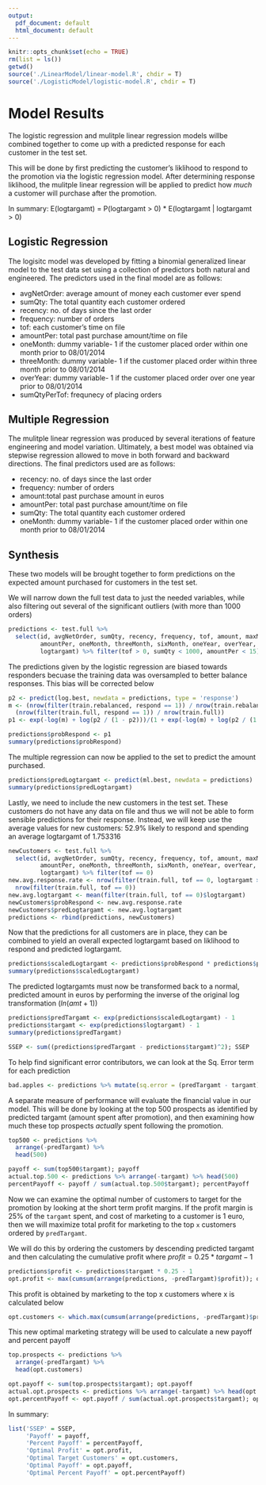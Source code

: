 ```yaml
---
output:
  pdf_document: default
  html_document: default
---
```

```r
knitr::opts_chunk$set(echo = TRUE)
rm(list = ls())
getwd()
source('./LinearModel/linear-model.R', chdir = T)
source('./LogisticModel/logistic-model.R', chdir = T)
```

# Model Results

The logistic regression and mulitple linear regression models willbe combined together to come up with a predicted response for each customer in the test set.

This will be done by first predicting the customer's liklihood to respond to the promotion via the logistic regression model. After determining response liklihood, the mulitple linear regression will be applied to predict how _much_ a customer will purchase after the promotion.

In summary: E(logtargamt) = P(logtargamt > 0) * E(logtargamt | logtargamt > 0)

## Logistic Regression

The logisitc model was developed by fitting a binomial generalized linear model to the test data set using a collection of predictors both natural and engineered. The predictors used in the final model are as follows:

- avgNetOrder: average amount of money each customer ever spend
- sumQty: The total quantity each customer ordered
- recency: no. of days since the last order
- frequency: number of orders
- tof: each customer's time on file
- amountPer: total past purchase amount/time on file 
- oneMonth: dummy variable- 1 if the customer placed order within one month prior to 08/01/2014
- threeMonth: dummy variable- 1 if the customer placed order within three month prior to 08/01/2014
- overYear: dummy variable- 1 if the customer placed order over one year prior to 08/01/2014
- sumQtyPerTof: frequnecy of placing orders


## Multiple Regression

The mulitple linear regression was produced by several iterations of feature engineering and model variation. Ultimately, a best model was obtained via stepwise regression allowed to move in both forward and backward directions. The final predictors used are as follows:

- recency: no. of days since the last order
- frequency: number of orders
- amount:total past purchase amount in euros
- amountPer: total past purchase amount/time on file 
- sumQty: The total quantity each customer ordered
- oneMonth: dummy variable- 1 if the customer placed order within one month prior to 08/01/2014


## Synthesis

These two models will be brought together to form predictions on the expected amount purchased for customers in the test set.

We will narrow down the full test data to just the needed variables, while also filtering out several of the significant outliers (with more than 1000 orders)

```r
predictions <- test.full %>%
  select(id, avgNetOrder, sumQty, recency, frequency, tof, amount, maxNet, maxPrice,
         amountPer, oneMonth, threeMonth, sixMonth, oneYear, overYear, sumQtyPerTof,
         logtargamt) %>% filter(tof > 0, sumQty < 1000, amountPer < 15)
```

The predictions given by the logistic regression are biased towards responders becuase the training data was oversampled to better balance responses. This bias will be corrected below

```r
p2 <- predict(log.best, newdata = predictions, type = 'response')
m <- (nrow(filter(train.rebalanced, respond == 1)) / nrow(train.rebalanced)) / 
  (nrow(filter(train.full, respond == 1)) / nrow(train.full))
p1 <- exp(-log(m) + log(p2 / (1 - p2)))/(1 + exp(-log(m) + log(p2 / (1 - p2))))

predictions$probRespond <- p1
summary(predictions$probRespond)
```

The multiple regression can now be applied to the set to predict the amount purchased.

```r
predictions$predLogtargamt <- predict(ml.best, newdata = predictions)
summary(predictions$predLogtargamt)
```

Lastly, we need to include the new customers in the test set. These customers do not have any data on file and thus we will not be able to form sensible predictions for their response. Instead, we will keep use the average values for new customers: 52.9% likely to respond and spending an average logtargamt of 1.753316

```r
newCustomers <- test.full %>%
  select(id, avgNetOrder, sumQty, recency, frequency, tof, amount, maxNet, maxPrice,
         amountPer, oneMonth, threeMonth, sixMonth, oneYear, overYear, sumQtyPerTof,
         logtargamt) %>% filter(tof == 0)
new.avg.response.rate <- nrow(filter(train.full, tof == 0, logtargamt > 0)) / 
  nrow(filter(train.full, tof == 0))
new.avg.logtargamt <- mean(filter(train.full, tof == 0)$logtargamt)
newCustomers$probRespond <- new.avg.response.rate
newCustomers$predLogtargamt <- new.avg.logtargamt
predictions <- rbind(predictions, newCustomers)
```

Now that the predictions for all customers are in place, they can be combined to yield an overall expected logtargamt based on liklihood to respond and predicted logtargamt.

```r
predictions$scaledLogtargamt <- predictions$probRespond * predictions$predLogtargamt
summary(predictions$scaledLogtargamt)
```


The predicted logtargamts must now be transformed back to a normal, predicted amount in euros by performing the inverse of the original log transformation ($ln(amt + 1)$)

```r
predictions$predTargamt <- exp(predictions$scaledLogtargamt) - 1
predictions$targamt <- exp(predictions$logtargamt) - 1
summary(predictions$predTargamt)
```

```r
SSEP <- sum((predictions$predTargamt - predictions$targamt)^2); SSEP
```

To help find significant error contributors, we can look at the Sq. Error term for each prediction

```r
bad.apples <- predictions %>% mutate(sq.error = (predTargamt - targamt) ^ 2) %>% arrange(-sq.error) %>% head(15)
```


A separate measure of performance will evaluate the financial value in our model. This will be done by looking at the top 500 prospects as identified by predicted targamt (amount spent after promotion), and then examining how much these top prospects _actually_ spent following the promotion.

```r
top500 <- predictions %>%
  arrange(-predTargamt) %>%
  head(500)

payoff <- sum(top500$targamt); payoff
actual.top.500 <- predictions %>% arrange(-targamt) %>% head(500)
percentPayoff <- payoff / sum(actual.top.500$targamt); percentPayoff
```


Now we can examine the optimal number of customers to target for the promotion by looking at the short term profit margins. If the profit margin is 25% of the `targamt` spent, and cost of marketing to a customer is 1 euro, then we will maximize total profit for marketing to the top `x` customers ordered by `predTargamt`.

We will do this by ordering the customers by descending predicted targamt and then calculating the cumulative profit where $profit = 0.25 * targamt - 1$

```r
predictions$profit <- predictions$targamt * 0.25 - 1
opt.profit <- max(cumsum(arrange(predictions, -predTargamt)$profit)); opt.profit
```

This profit is obtained by marketing to the top x customers where x is calculated below

```r
opt.customers <- which.max(cumsum(arrange(predictions, -predTargamt)$profit)); opt.customers
```

This new optimal marketing strategy will be used to calculate a new payoff and percent payoff
```r
top.prospects <- predictions %>%
  arrange(-predTargamt) %>%
  head(opt.customers)

opt.payoff <- sum(top.prospects$targamt); opt.payoff
actual.opt.prospects <- predictions %>% arrange(-targamt) %>% head(opt.customers)
opt.percentPayoff <- opt.payoff / sum(actual.opt.prospects$targamt); opt.percentPayoff
```


In summary:

```r
list('SSEP' = SSEP, 
     'Payoff' = payoff,
     'Percent Payoff' = percentPayoff,
     'Optimal Profit' = opt.profit,
     'Optimal Target Customers' = opt.customers,
     'Optimal Payoff' = opt.payoff,
     'Optimal Percent Payoff' = opt.percentPayoff)
```

